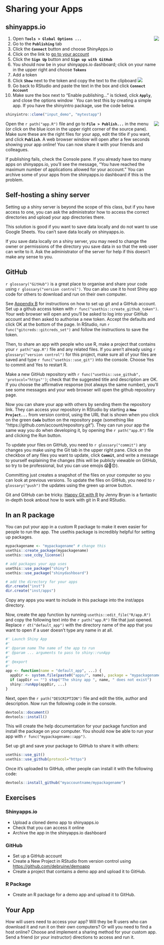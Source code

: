 # Sharing your Apps {#sharing}

## shinyapps.io

![](images/saio_connect.png){style="max-width:300px; float: right;"}

1. Open **`Tools > Global Options ...`**
2. Go to the **`Publishing`** tab 
3. Click the **`Connect`** button and choose ShinyApps.io
4. Click on the link to [go to your account](https://www.shinyapps.io/){target="_blank"}
5. Click the **`Sign Up`** button and **`Sign up with GitHub`** 
6. You should now be in your shinyapps.io dashboard; click on your name in the upper right and choose **`Tokens`**
7. Add a token
8. Click **`Show`** next to the token and copy the text to the clipboard
    ![](images/saio_secret.png)
9. Go back to RStudio and paste the text in the box and click **`Connect Account`**
10. Make sure the box next to "Enable publishing..." is ticked, click **`Apply`**, and close the options window
˙
You can test this by creating a simple app. If you have the shinyintro package, use the code below.

```r
shinyintro::clone("input_demo", "mytestapp")
```

![](images/saio_publish.png){style="max-width:300px; float: right;"}

Open the `r path("app.R")` file and go to **`File > Publish...`** in the menu (or click on the blue icon in the upper right corner of the source pane). Make sure these are the right files for your app, edit the title if you want, and click **`Publish`**. A web browser window will open after a few seconds showing your app online! You can now share it with your friends and colleagues.

::: {.info}
If publishing fails, check the Console pane. If you already have too many apps on shinyapps.io, you'll see the message, "You have reached the maximum number of applications allowed for your account." You can archive some of your apps from the shinyapps.io dashboard if this is the problem.
:::

## Self-hosting a shiny server

Setting up a shiny server is beyond the scope of this class, but if you have access to one, you can ask the administrator how to access the correct directories and upload your app directories there.

This solution is good if you want to save data locally and do not want to use Google Sheets. You can't save data locally on shinyapps.io.

::: {.info}
If you save data locally on a shiny server, you may need to change the owner or permissions of the directory you save data in so that the web user can write to it. Ask the administrator of the server for help if this doesn't make any sense to you.
:::

## GitHub

`r glossary("GitHub")` is a great place to organise and share your code using `r glossary("version control")`. You can also use it to host Shiny app code for others to download and run on their own computer.

See [Appendix B](#setup-git) for instructions on how to set up git and a GitHub account. Set up a github access token with `r func("usethis::create_github_token")`. Your web browser will open and you'll be asked to log into your GitHub account and then asked to authorise a new token. Accept the defaults and click OK at the bottom of the page. In RStudio, run `r func("gitcreds::gitcreds_set")` and follow the instructions to save the token.

Then, to share an app with people who use R, make a project that contains your `r path("app.R")` file and any related files. If you aren't already using `r glossary("version control")` for this project, make sure all of your files are saved and type `r func("usethis::use_git")` into the console. Choose Yes to commit and Yes to restart R.

Make a new GitHub repository with `r func("usethis::use_github", 'protocol="https"')`; check that the suggested title and description are OK. If you choose the affirmative response (not always the same number), you'll see some messages and your web browser will open the github repository page.

Now you can share your app with others by sending them the repository link. They can access your repository in RStudio by starting a **`New Project...`** from version control, using the URL that is shown when you click on the green **`Code`** button on the repository page (something like "https://github.com/account/repository.git"). They can run your app the same way you do when developing it, by opening the `r path("app.R")` file and clicking the Run button.

To update your files on GitHub, you need to `r glossary("commit")` any changes you make using the Git tab in the upper right pane. Click on the checkbox of any files you want to update, click **`Commit`**, and write a message to yourself explaining the changes (this will be publicly viewable on GitHub, so try to be professional, but you can use emojis 😱🤪😍). 

Committing just creates a snapshot of the files on your computer so you can look at previous versions. To update the files on GitHub, you need to `r glossary("push")` the updates using the green up arrow button.

::: {.info}
Git and GitHub can be tricky. [Happy Git with R](https://happygitwithr.com/){target="_blank"} by Jenny Bryan is a fantastic in-depth book anbout how to work with git in R and RStudio.
:::

## In an R package

You can put your app in a custom R package to make it even easier for people to run the app. The usethis package is incredibly helpful for setting up packages.

```r
mypackagename <- "mypackagename" # change this
usethis::create_package(mypackagename)
usethis::use_ccby_license()

# add packages your app uses
usethis::use_package("shiny")
usethis::use_package("shinydashboard")

# add the directory for your apps
dir.create("inst")
dir.create("inst/apps")
```

Copy any apps you want to include in this package into the inst/apps directory. 

Now, create the app function by running `usethis::edit_file("R/app.R")` and copy the following text into the `r path("app.R")` file that just opened. Replace `r dt("default_app")` with the directory name of the app that you want to open if a user doesn't type any name in at all.  

```r
#' Launch Shiny App
#'
#' @param name The name of the app to run
#' @param ... arguments to pass to shiny::runApp
#'
#' @export
#'
app <- function(name = "default_app", ...) {
  appDir <- system.file(paste0("apps/", name), package = "mypackagename")
  if (appDir == "") stop("The shiny app ", name, " does not exist")
  shiny::runApp(appDir, ...)
}
```


Next, open the `r path("DESCRIPTION")` file and edit the title, author and description. Now run the following code in the console.

```r
devtools::document()
devtools::install()
```

This will create the help documentation for your package function and install the package on your computer. You should now be able to run your app with `r func("mypackagename::app")`.

Set up git and save your package to GitHub to share it with others:

```r
usethis::use_git()
usethis::use_github(protocol="https")
```

Once it's uploaded to GitHub, other people can install it with the following code:

```r
devtools::install_github("myaccountname/mypackagename")
```


## Exercises {#exercises-sharing}

### Shinyapps.io

* Upload a cloned demo app to shinyapps.io
* Check that you can access it online
* Archive the app in the shinyapps.io dashboard

### GitHub

* Set up a GitHub account
* Create a New Project in RStudio from version control using <https://github.com/debruine/demoapp>
* Create a project that contains a demo app and upload it to GitHub. 

### R Package

* Create an R package for a demo app and upload it to GitHub.

## Your App {#your-app-sharing}

How will users need to access your app? Will they be R users who can download it and run it on their own computers? Or will you need to find a host online? Choose and implement a sharing method for your custom app. Send a friend (or your instructor) directions to access and run it.






